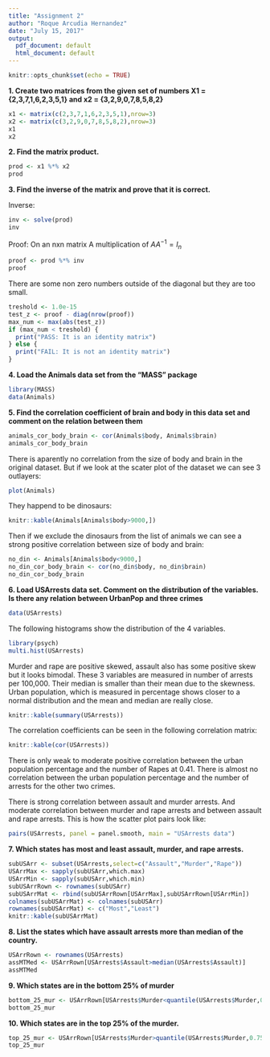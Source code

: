 ```yaml
---
title: "Assignment 2"
author: "Roque Arcudia Hernandez"
date: "July 15, 2017"
output:
  pdf_document: default
  html_document: default
---
```


```r
knitr::opts_chunk$set(echo = TRUE)
```

**1. Create two matrices from the given set of numbers
X1 = {2,3,7,1,6,2,3,5,1} and x2 = {3,2,9,0,7,8,5,8,2}**

```r
x1 <- matrix(c(2,3,7,1,6,2,3,5,1),nrow=3)
x2 <- matrix(c(3,2,9,0,7,8,5,8,2),nrow=3)
x1
x2
```

**2. Find the matrix product.**
```r
prod <- x1 %*% x2
prod
```

**3. Find the inverse of the matrix and prove that it
is correct.**

Inverse:
```r
inv <- solve(prod)
inv
```

Proof: On an nxn matrix A  multiplication of $AA^{-1} = I_n$
```r
proof <- prod %*% inv
proof
```

There are some non zero numbers outside of the diagonal but they are too small.
```r
treshold <- 1.0e-15
test_z <- proof - diag(nrow(proof))
max_num <- max(abs(test_z))
if (max_num < treshold) {
  print("PASS: It is an identity matrix")
} else {
  print("FAIL: It is not an identity matrix")
}
```

**4. Load the Animals data set from the “MASS”
package**
```r
library(MASS)
data(Animals)
```

**5. Find the correlation coefficient of brain and
body in this data set and comment on the
relation between them**
```r
animals_cor_body_brain <- cor(Animals$body, Animals$brain)
animals_cor_body_brain
```

There is aparently no correlation from the size of body and brain in the original dataset. But if we look at the scater plot of the dataset we can see 3 outlayers:

```r
plot(Animals)
```

They happend to be dinosaurs:

```r
knitr::kable(Animals[Animals$body>9000,])
```

Then if we exclude the dinosaurs from the list of animals we can see a strong positive correlation between size of body and brain:

```r
no_din <- Animals[Animals$body<9000,]
no_din_cor_body_brain <- cor(no_din$body, no_din$brain)
no_din_cor_body_brain


```

**6. Load USArrests data set. Comment on the
distribution of the variables. Is there any
relation between UrbanPop and three crimes**

```r
data(USArrests)
```

The following histograms show the distribution of the 4 variables. 

```r
library(psych)
multi.hist(USArrests)
```

Murder and rape are positive skewed, assault also has some positive skew but it looks bimodal. These 3 variables are measured in number of arrests per 100,000. Their median is smaller than their mean due to the skewness. Urban population, which is measured in percentage shows closer to a normal distribution and the mean and median are really close.

```r
knitr::kable(summary(USArrests))
```

The correlation coefficients can be seen in the following correlation matrix:

```r
knitr::kable(cor(USArrests))
```

There is only weak to moderate positive correlation between the urban population percentage and the number of Rapes at 0.41. There is almost no correlation between the urban population percentage and the number of arrests for the other two crimes. 

There is strong correlation between assault and murder arrests. And moderate correlation between murder and rape arrests and between assault and rape arrests. This is how the scatter plot pairs look like:

```r
pairs(USArrests, panel = panel.smooth, main = "USArrests data")
```

**7. Which states has most and least assault,
murder, and rape arrests.**
```r
subUSArr <- subset(USArrests,select=c("Assault","Murder","Rape"))
USArrMax <- sapply(subUSArr,which.max)
USArrMin <- sapply(subUSArr,which.min)
subUSArrRown <- rownames(subUSArr)
subUSArrMat <- rbind(subUSArrRown[USArrMax],subUSArrRown[USArrMin])
colnames(subUSArrMat) <- colnames(subUSArr)
rownames(subUSArrMat) <- c("Most","Least")
knitr::kable(subUSArrMat)

```

**8. List the states which have assault arrests more
than median of the country.**

```r
USArrRown <- rownames(USArrests)
assMTMed <- USArrRown[USArrests$Assault>median(USArrests$Assault)]
assMTMed
```

**9. Which states are in the bottom 25% of
murder**
```r
bottom_25_mur <- USArrRown[USArrests$Murder<quantile(USArrests$Murder,0.25)]
bottom_25_mur
```

**10. Which states are in the top 25% of the murder.**
```r
top_25_mur <- USArrRown[USArrests$Murder>quantile(USArrests$Murder,0.75)]
top_25_mur 
```



